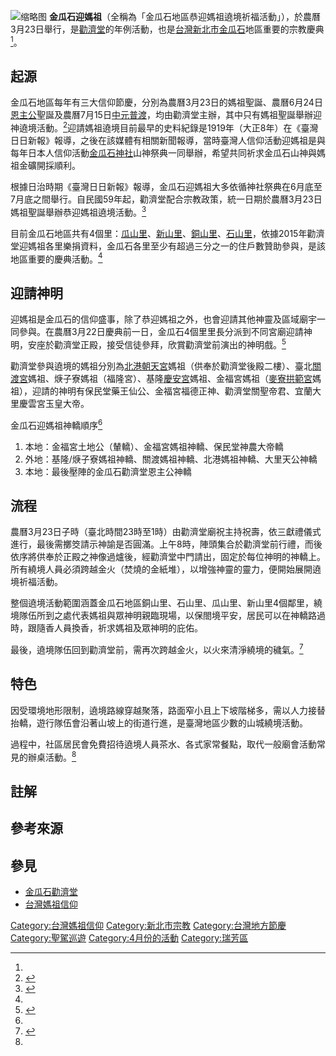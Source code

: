 
[[File:迓媽祖遶境_礦業水圳道三層橋.jpg|缩略图]]
'''金瓜石迎媽祖'''（全稱為「金瓜石地區恭迎媽祖遶境祈福活動」），於農曆3月23日舉行，是[[金瓜石勸濟堂|勸濟堂]]的年例活動，也是[[台灣|台灣]][[新北市|新北市]][[金瓜石|金瓜石]]地區重要的宗教慶典<ref name=":1" />。

== 起源 ==
金瓜石地區每年有三大信仰節慶，分別為農曆3月23日的媽祖聖誕、農曆6月24日[[台灣民間信仰|恩主公]]聖誕及農曆7月15日[[中元節與盂蘭盆節|中元普渡]]，均由勸濟堂主辦，其中只有媽祖聖誕舉辦迎神遶境活動。<ref name=":0">{{Cite web|title=礦業山城的歷史記憶與生活空間研究－金瓜石紀實|url=https://ndltd.ncl.edu.tw/cgi-bin/gs32/gsweb.cgi?o=dnclcdr&s=id=%22091NHU05699006%22.&searchmode=basic|accessdate=2020-10-31|author=張雅娟|date=2003|format=|work=ndltd.ncl.edu.tw|publisher=南華大學環境與藝術研究所學位論文|language=Zh-Tw|archive-date=2020-11-05|archive-url=https://web.archive.org/web/20201105162016/https://ndltd.ncl.edu.tw/cgi-bin/gs32/gsweb.cgi?o=dnclcdr&s=id=%22091NHU05699006%22.&searchmode=basic|dead-url=no}}</ref>迎請媽祖遶境目前最早的史料紀錄是1919年（大正8年）在《臺灣日日新報》報導，之後在該媒體有相關新聞報導，當時臺灣人信仰活動迎媽祖是與每年日本人信仰活動[[金瓜石社|金瓜石神社]]山神祭典一同舉辦，希望共同祈求金瓜石山神與媽祖金礦開採順利。{{NoteTag|金瓜石迎媽祖目前最早的史料紀錄為〈金瓜石山神祭〉，《臺灣日日新報》，1919年7月2日，日刊01。根據《臺灣日日新報》於1926年6月27日〈祭典延期〉報導記載：「基隆金瓜石神社，每年定六月二十八日，由金瓜石鑛山株式會社煮催，舉行祭典，是日本島人間，恭迎媽祖繞境，以祈求山神獻瑞，金苗多出…」。}}

根據日治時期《臺灣日日新報》報導，金瓜石迎媽祖大多依循神社祭典在6月底至7月底之間舉行。{{NoteTag|根據《臺灣日日新報》報導，金瓜石神社祭典舉辦日期分別為：1919年6月28日、1929年及1932年7月29-30日、1934年及1936年7月15-16日。}}自民國59年起，勸濟堂配合宗教政策，統一日期於農曆3月23日媽祖聖誕舉辦恭迎媽祖遶境活動。<ref>{{Cite book|title=瑞芳鎮誌宗教禮俗篇|last=鍾|first=溫清|publisher=臺北縣瑞芳鎮公所|year=2002|isbn=9570107367|location=臺北縣瑞芳鎮|pages=|language=Zh-TW|format=PDF|url=https://www.ruifang.ntpc.gov.tw/archive/file/宗教禮俗篇.pdf}}</ref>

目前金瓜石地區共有4個里：[[瓜山里|瓜山里]]、[[新山里|新山里]]、[[銅山里|銅山里]]、[[石山里|石山里]]，依據2015年勸濟堂迎媽祖各里樂捐資料，金瓜石各里至少有超過三分之一的住戶數贊助參與，是該地區重要的慶典活動。<ref name=":1" />

== 迎請神明 ==
迎媽祖是金瓜石的信仰盛事，除了恭迎媽祖之外，也會迎請其他神靈及區域廟宇一同參與。在農曆3月22日慶典前一日，金瓜石4個里里長分派到不同宮廟迎請神明，安座於勸濟堂正殿，接受信徒參拜，欣賞勸濟堂前演出的神明戲。<ref name=":1">{{Cite journal|title=礦山寺廟發展與地方社會變遷|author=王慧珍|url=https://www.gep.ntpc.gov.tw/xmdoc/cont?xsmsid=0G246377531419007476&sid=0G252600518653486112|journal=新北市立黃金博物館2016學刊|publisher=新北市立黃金博物館|issue=|doi=|others=|year=2016|volume=|page=|pmid=|access-date=2020-10-31|archive-date=2020-11-05|archive-url=https://web.archive.org/web/20201105140843/https://www.gep.ntpc.gov.tw/xmdoc/cont?xsmsid=0G246377531419007476&sid=0G252600518653486112|dead-url=no}}</ref>

勸濟堂參與遶境的媽祖分別為[[北港朝天宮|北港朝天宮]]媽祖（供奉於勸濟堂後殿二樓）、臺北[[關渡宮|關渡宮]]媽祖、焿子寮媽祖（福隆宮）、基隆[[基隆慶安宮|慶安宮]]媽祖、金福宮媽祖（[[麥寮拱範宮|麥寮拱範宮]]媽祖），迎請的神明有保民堂藥王仙公、金福宮福德正神、勸濟堂關聖帝君、宜蘭大里慶雲宮玉皇大帝。

金瓜石迎媽祖神轎順序<ref name=":0" />

# 本地：金福宮土地公（輦轎）、金福宮媽祖神轎、保民堂神農大帝轎
# 外地：基隆/焿子寮媽祖神轎、關渡媽祖神轎、北港媽祖神轎、大里天公神轎
# 本地：最後壓陣的金瓜石勸濟堂恩主公神轎

== 流程 ==
農曆3月23日子時（臺北時間23時至1時）由勸濟堂廟祝主持祝壽，依三獻禮儀式進行，最後需擲筊請示神諭是否圓滿。上午8時，陣頭集合於勸濟堂前行禮，而後依序將供奉於正殿之神像過爐後，經勸濟堂中門請出，固定於每位神明的神轎上。所有繞境人員必須跨越金火（焚燒的金紙堆），以增強神靈的靈力，便開始展開遶境祈福活動。

整個遶境活動範圍涵蓋金瓜石地區銅山里、石山里、瓜山里、新山里4個鄰里，繞境隊伍所到之處代表媽祖與眾神明親臨現場，以保閤境平安，居民可以在神轎路過時，跟隨香人員換香，祈求媽祖及眾神明的庇佑。

最後，遶境隊伍回到勸濟堂前，需再次跨越金火，以火來清淨繞境的穢氣。<ref>{{Cite web|title=金瓜石地區宗教信仰與聚落發展關係之研究|url=https://www.grb.gov.tw/search/planDetail?id=8231179|accessdate=|author=林承緯|date=2014|format=PDF|publisher=新北市立黃金博物館|pages=頁169-177|language=ZH-TW}}</ref>

== 特色 ==
因受環境地形限制，遶境路線穿越聚落，路面窄小且上下坡階梯多，需以人力接替抬轎，遊行隊伍會沿著山坡上的街道行進，是臺灣地區少數的山城繞境活動。

過程中，社區居民會免費招待遶境人員茶水、各式家常餐點，取代一般廟會活動常見的辦桌活動。<ref name=":0" />

== 註解 ==
<references group="註" />

== 參考來源 ==
<references />

== 參見 ==

* [[金瓜石勸濟堂|金瓜石勸濟堂]]  
* [[台灣媽祖信仰|台灣媽祖信仰]]  

[[Category:台灣媽祖信仰|Category:台灣媽祖信仰]]
[[Category:新北市宗教|Category:新北市宗教]]
[[Category:台灣地方節慶|Category:台灣地方節慶]]
[[Category:聖駕巡遊|Category:聖駕巡遊]]
[[Category:4月份的活動|Category:4月份的活動]]
[[Category:瑞芳區|Category:瑞芳區]]